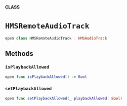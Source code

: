 **CLASS**

# `HMSRemoteAudioTrack`

```swift
open class HMSRemoteAudioTrack : HMSAudioTrack
```

## Methods
### `isPlaybackAllowed`

```swift
open func isPlaybackAllowed() -> Bool
```

### `setPlaybackAllowed`

```swift
open func setPlaybackAllowed(_ playbackAllowed: Bool)
```
